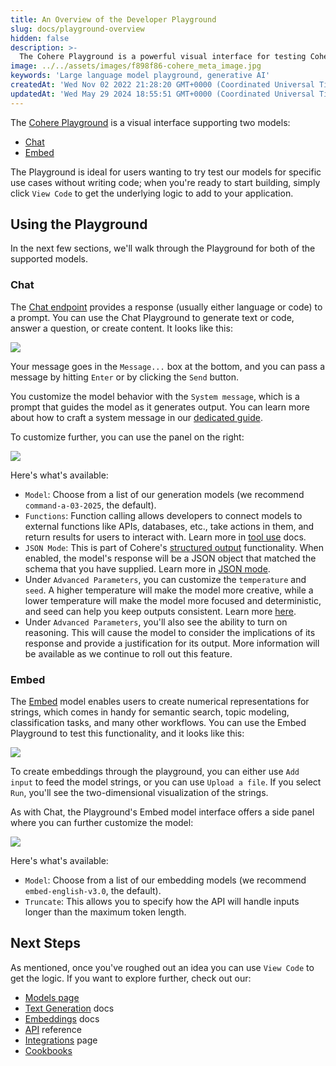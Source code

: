 ```yaml
---
title: An Overview of the Developer Playground
slug: docs/playground-overview
hidden: false
description: >-
  The Cohere Playground is a powerful visual interface for testing Cohere's generation and embedding language models without coding.
image: ../../assets/images/f898f86-cohere_meta_image.jpg
keywords: 'Large language model playground, generative AI'
createdAt: 'Wed Nov 02 2022 21:28:20 GMT+0000 (Coordinated Universal Time)'
updatedAt: 'Wed May 29 2024 18:55:51 GMT+0000 (Coordinated Universal Time)'
---
```

The [Cohere Playground](https://dashboard.cohere.com/playground) is a visual interface supporting two models:

- [Chat](https://docs.cohere.com/reference/chat)
- [Embed](https://docs.cohere.com/reference/embed)

The Playground is ideal for users wanting to try test our models for specific use cases without writing code; when you're ready to start building, simply click `View Code` to get the underlying logic to add to your application.

## Using the Playground

In the next few sections, we'll walk through the Playground for both of the supported models.

### Chat

The [Chat endpoint](https://docs.cohere.com/reference/chat) provides a response (usually either language or code) to a prompt. You can use the Chat Playground to generate text or code, answer a question, or create content. It looks like this:

<img src='../../assets/images/chat-pg-basic.png' />

Your message goes in the `Message...` box at the bottom, and you can pass a message by hitting `Enter` or by clicking the `Send` button.

You customize the model behavior with the `System message`, which is a prompt that guides the model as it generates output. You can learn more about how to craft a system message in our [dedicated guide](https://docs.cohere.com/docs/preambles).

To customize further, you can use the panel on the right:

<img src='../../assets/images/chat-pg-panel.png' />

Here's what's available:

- `Model`: Choose from a list of our generation models (we recommend `command-a-03-2025`, the default).
- `Functions`: Function calling allows developers to connect models to external functions like APIs, databases, etc., take actions in them, and return results for users to interact with. Learn more in [tool use](https://docs.cohere.com/docs/tool-use) docs.
- `JSON Mode`: This is part of Cohere's [structured output](https://docs.cohere.com/docs/structured-outputs) functionality. When enabled, the model's response will be a JSON object that matched the schema that you have supplied. Learn more in [JSON mode](https://docs.cohere.com/docs/json-mode).
- Under `Advanced Parameters`, you can customize the `temperature` and `seed`. A higher temperature will make the model more creative, while a lower temperature will make the model more focused and deterministic, and seed can help you keep outputs consistent. Learn more [here](https://docs.cohere.com/docs/predictable-outputs).
- Under `Advanced Parameters`, you'll also see the ability to turn on reasoning. This will cause the model to consider the implications of its response and provide a justification for its output. More information will be available as we continue to roll out this feature.

### Embed

The [Embed](https://docs.cohere.com/reference/embed) model enables users to create numerical representations for strings, which comes in handy for semantic search, topic modeling, classification tasks, and many other workflows. You can use the Embed Playground to test this functionality, and it looks like this:

<img src='../../assets/images/embed-pg-basic.png' />

To create embeddings through the playground, you can either use `Add input` to feed the model strings, or you can use `Upload a file`. If you select `Run`, you'll see the two-dimensional visualization of the strings.

As with Chat, the Playground's Embed model interface offers a side panel where you can further customize the model:

<img src='../../assets/images/embed-pg-panel.png' />

Here's what's available:

- `Model`: Choose from a list of our embedding models (we recommend `embed-english-v3.0`, the default).
- `Truncate`: This allows you to specify how the API will handle inputs longer than the maximum token length.

## Next Steps
As mentioned, once you've roughed out an idea you can use `View Code` to get the logic. If you want to explore further, check out our:

- [Models page](https://docs.cohere.com/docs/models)
- [Text Generation](https://docs.cohere.com/docs/introduction-to-text-generation-at-cohere) docs
- [Embeddings](https://docs.cohere.com/docs/embeddings) docs
- [API](https://docs.cohere.com/reference/about) reference
- [Integrations](https://docs.cohere.com/docs/integrations) page
- [Cookbooks](https://docs.cohere.com/docs/cookbooks)